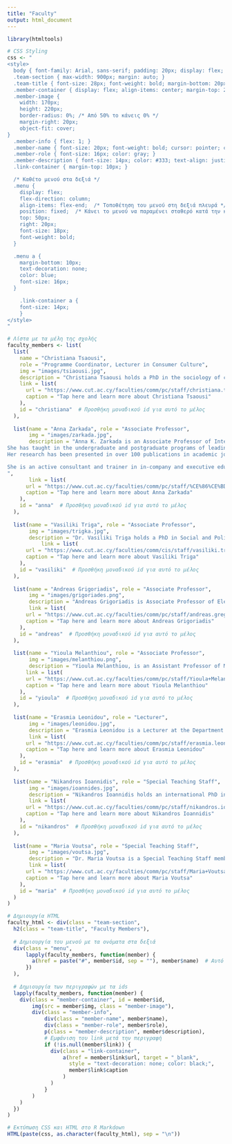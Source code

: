 ```yaml
---
title: "Faculty"
output: html_document
---
```


```r
library(htmltools)

# CSS Styling
css <- "
<style>
  body { font-family: Arial, sans-serif; padding: 20px; display: flex; flex-direction: row; }
  .team-section { max-width: 900px; margin: auto; }
  .team-title { font-size: 28px; font-weight: bold; margin-bottom: 20px; }
  .member-container { display: flex; align-items: center; margin-top: 20px; border-bottom: 1px solid #ddd; padding-bottom: 20px; }
  .member-image {
    width: 170px;
    height: 220px;
    border-radius: 0%; /* Από 50% το κάνεις 0% */
    margin-right: 20px;
    object-fit: cover;
}
  .member-info { flex: 1; }
  .member-name { font-size: 20px; font-weight: bold; cursor: pointer; color: blue; text-decoration: underline; }
  .member-role { font-size: 16px; color: gray; }
  .member-description { font-size: 14px; color: #333; text-align: justify;}
  .link-container { margin-top: 10px; }

  /* Καθέτο μενού στα δεξιά */
  .menu {
    display: flex;
    flex-direction: column;
    align-items: flex-end;  /* Τοποθέτηση του μενού στη δεξιά πλευρά */
    position: fixed;  /* Κάνει το μενού να παραμένει σταθερό κατά την κύλιση */
    top: 50px;
    right: 20px;
    font-size: 18px;
    font-weight: bold;
  }

  .menu a {
    margin-bottom: 10px;
    text-decoration: none;
    color: blue;
    font-size: 16px;
  }

    .link-container a {
    font-size: 14px;
    }
</style>
"
```


```r
# Λίστα με τα μέλη της σχολής
faculty_members <- list(
  list(
    name = "Christiana Tsaousi",
    role = "Programme Coordinator, Lecturer in Consumer Culture",
    img = "images/tsiaousi.jpg",
    description = "Christiana Tsaousi holds a PhD in the sociology of consumption from the University of Leicester. She has worked as a marketing lecturer at Bournemouth University and the University of Leicester and then as a senior lecturer at Coventry University and Royal Holloway, University of London. She joined the CIPAC in 2024 and teaches Consumer Behaviour and Culture and Fine Arts in Communication, among other subjects. Her research interests revolve around consumer culture and how it influences the construction of individuals' identities. She is interested in the intersections of culture, fashion, media, sexuality, identity and gender with consumer behaviour. She also writes about how 4th wave feminism influences and is represented in media culture.",
    link = list(
      url = "https://www.cut.ac.cy/faculties/comm/pc/staff/christiana.tsaousi/?languageId=1",
      caption = "Tap here and learn more about Christiana Tsaousi"
    ),
    id = "christiana"  # Προσθήκη μοναδικού id για αυτό το μέλος
  ),
  
  list(name = "Anna Zarkada", role = "Associate Professor",
       img = "images/zarkada.jpg",
       description = "Anna K. Zarkada is an Associate Professor of Integrated Marketing Communication specializing in Services. He has a BSc (1st Class Honors) in Business Administration from the Athens University of Economics and Business, an MSc in International Marketing from the University of Manchester, UK, and a PhD in Services Science from the Queensland University of Technology, Australia.
She has taught in the undergraduate and postgraduate programs of leading universities in Greece (Athens University of Economics and Business, Harokopion University, University of West Attica, Hellenic Open University), the United Kingdom (Manchester, Teesside, Salford, Cumbria, York St John, Open University), Australia (Queensland University of Technology, Griffith University), India (Amity University), Russia (Higher School of Economics), and Japan (The Foreign Service Training Institute), using both traditional and distance learning.
Her research has been presented in over 100 publications in academic journals and international scientific conferences. Her work has received distinguished international recognitions such as the Emerald Literati Network Outstanding Author and Best Paper awards and best conference presentation prizes.

She is an active consultant and trainer in in-company and executive education programs for Greek and multinational companies, government agencies, and non-profit organizations on issues of corporate culture, marketing and communication, and sustainable development. She is also involved in the promotion of Music and Arts Education.
",
       link = list(
      url = "https://www.cut.ac.cy/faculties/comm/pc/staff/%CE%86%CE%BD%CE%BD%CE%B1+%CE%96%CE%B1%CF%81%CE%BA%CE%AC%CE%B4%CE%B1/?languageId=1",
      caption = "Tap here and learn more about Anna Zarkada"
    ),
    id = "anna"  # Προσθήκη μοναδικού id για αυτό το μέλος
  ),
  
  list(name = "Vasiliki Triga", role = "Associate Professor",
       img = "images/trigka.jpg",
       description = "Dr. Vasiliki Triga holds a PhD in Social and Political Sciences from the European University Institute in Florence. From 2007 until 2011 she worked as a senior researcher at the Centre for Research on Direct Democracy (c2d) at the University of Zurich. She has been teaching as a temporary lecturer at the University of Zurich and the Swiss Federal Institute of Technology of Zurich (ETHz). Before, she has been a visiting fellow at the Laboratoire d’anthropologie des institutions et des organisations sociales (LAIOS) at the CNRS (Paris) and the Aristotle University of Thessaloniki (Faculty of Psychology). Since 2021, she has been appointed as an Associate Professor and the Head of the Department of Public Communication at the Cyprus University of Technology. Her research interests lie in the field of ICT/internet based political processes like Voting Advice Applications, Southern Politics and the Economic Crisis, Political Communication and European Referendums. She has published her research in various journals such as IEEE Transactions on Cybernetics, Southern European Society and Politics, Public Management Review, JCMS etc. She is co-author of the book Referendums and the European Union: A Comparative Inquiry, published by Cambridge University Press in 2014. She is the Founder of the DigiPols Research Lab (https://digipols.cut.ac.cy/ ).",
           link = list(
      url = "https://www.cut.ac.cy/faculties/comm/cis/staff/vasiliki.triga/?languageId=1",
      caption = "Tap here and learn more about Vasiliki Triga"
    ),
    id = "vasiliki"  # Προσθήκη μοναδικού id για αυτό το μέλος
  ),
  
  list(name = "Andreas Grigoriadis", role = "Associate Professor",
       img = "images/grigoriades.png",
       description = "Andreas Grigoriadis is Associate Professor of Electronic Commerce and Information Systems at the Department of Communication and Marketing. He holds a PhD in Information Systems from UMIST (University of Manchester, formerly University of Manchester Institute of Science and Technology) where he also completed his MPhil and BSc degrees. He was a faculty member at the European University of Cyprus, the University of Surrey, and a visiting professor at UMIST. He also served as a postdoctoral researcher at UMIST, University of Surrey and University of Cyprus.",
       link = list(
      url = "https://www.cut.ac.cy/faculties/comm/pc/staff/andreas.gregoriades/?languageId=1",
      caption = "Tap here and learn more about Andreas Grigoriadis"
    ),
    id = "andreas"  # Προσθήκη μοναδικού id για αυτό το μέλος
  ),
  
  list(name = "Yioula Melanthiou", role = "Associate Professor",
       img = "images/melanthiou.png",
       description = "Yioula Melanthiou, is an Assistant Professor of Marketing at the Cyprus University of Technology. She holds a PhD in Marketing (University of Manchester, UK) and has been in academia since 2004 where she served as Head of the Department and Director of Doctoral Studies at the University of Nicosia. Her academic experience involves teaching Marketing at all levels and supervising doctoral students. Her primary research interests are in the areas of Social Media Marketing and Consumer Behaviour, presenting and publishing extensively on related topics. She has also served as Research Director and Marketing Consultant at a Multinational Company.",
      link = list(
      url = "https://www.cut.ac.cy/faculties/comm/pc/staff/Yioula+Melanthiou/?languageId=1",
      caption = "Tap here and learn more about Yioula Melanthiou"
    ),
    id = "yioula"  # Προσθήκη μοναδικού id για αυτό το μέλος
  ),
  
  list(name = "Erasmia Leonidou", role = "Lecturer",
       img = "images/leonidou.jpg",
       description = "Erasmia Leonidou is a Lecturer at the Department of Public Communication. She holds a DBA in Intercultural Communication from the University of Gloucestershire, and a BA in History and Archaeology from the University of Cyprus. Her research interests include Corporate Social Responsibility, the interface between Human Resource Management and Marketing, Internal Marketing, Systematic Literature Review and Intercultural Communication. She has published more than 20 items in international journals, book chapters and proceedings of international conferences.",
       link = list(
      url = "https://www.cut.ac.cy/faculties/comm/pc/staff/erasmia.leonidou/?languageId=1",
      caption = "Tap here and learn more about Erasmia Leonidou"
    ),
    id = "erasmia"  # Προσθήκη μοναδικού id για αυτό το μέλος
  ),
  
  list(name = "Nikandros Ioannidis", role = "Special Teaching Staff",
       img = "images/ioannides.jpg",
       description = "Nikandros Ioannidis holds an international PhD in Political and Social Sciences from Pompeu Fabra University, a master's degree in Democracy and Comparative Politics from University College London (UCL), and a bachelor's degree in Communication and Internet Studies from the Cyprus University of Technology (CUT). His research focuses on political communication, representation, and the intersection of information technology and politics. He graduated with honours from UCL and was also the valedictorian of the CUT graduation ceremony in 2019. In recognition of his excellent academic performance, he was awarded by the President of the Republic of Cyprus and received a scholarship for excellence from the Catalan government during his PhD studies. He has published peer-reviewed articles in reputable journals such as Government and Opposition, Political Geography, Party Politics, South European Society and Politics, and The Communication Review.",
       link = list(
      url = "https://www.cut.ac.cy/faculties/comm/pc/staff/nikandros.ioannidis/?languageId=1",
      caption = "Tap here and learn more about Nikandros Ioannidis"
    ),
    id = "nikandros"  # Προσθήκη μοναδικού id για αυτό το μέλος
  ),
  
  list(name = "Maria Voutsa", role = "Special Teaching Staff",
       img = "images/voutsa.jpg",
       description = "Dr. Maria Voutsa is a Special Teaching Staff member in the Department of Communication and Marketing at the Cyprus University of Technology. She holds a B.Sc. in Mathematics, an M.Sc. in Informatics and Management, and a Ph.D. in Advertising and Consumer Behavior (Aristotle University of Thessaloniki, Greece). Her research interests lie in Advertising, Consumer Behavior, and Social Media Marketing, with a particular focus on the social impact of advertising, measuring advertising effectiveness, and integrated marketing communication in digital environments. Dr. Voutsa also coordinates the Advertising Education & Research (AD.CUT) student team, which bridges academic research with industry practice. Her work has been published in peer-reviewed journals, including the Journal of Consumer Behavior, the Journal of Marketing Communications, and the International Journal of Internet Marketing and Advertising, among others. She also serves as a reviewer for international journals such as the International Journal of Advertising and the Journal of Consumer Behaviour, as well as various international conferences.",
       link = list(
      url = "https://www.cut.ac.cy/faculties/comm/pc/staff/Maria+Voutsa/?languageId=1",
      caption = "Tap here and learn more about Maria Voutsa"
    ),
    id = "maria"  # Προσθήκη μοναδικού id για αυτό το μέλος
  )
)

# Δημιουργία HTML
faculty_html <- div(class = "team-section",
  h2(class = "team-title", "Faculty Members"),
  
  # Δημιουργία του μενού με τα ονόματα στα δεξιά
  div(class = "menu",
      lapply(faculty_members, function(member) {
        a(href = paste("#", member$id, sep = ""), member$name)  # Αυτό θα κάνει scroll στη σελίδα
      })
  ),
  
  # Δημιουργία των περιγραφών με τα ids
  lapply(faculty_members, function(member) {
    div(class = "member-container", id = member$id,
        img(src = member$img, class = "member-image"),
        div(class = "member-info",
            div(class = "member-name", member$name),
            div(class = "member-role", member$role),
            p(class = "member-description", member$description),
            # Εμφάνιση του link μετά την περιγραφή
            if (!is.null(member$link)) {
              div(class = "link-container",
                  a(href = member$link$url, target = "_blank", 
                    style = "text-decoration: none; color: black;",
                    member$link$caption
                  )
              )
            }
        )
    )
  })
)

# Εκτύπωση CSS και HTML στο R Markdown
HTML(paste(css, as.character(faculty_html), sep = "\n"))

```
